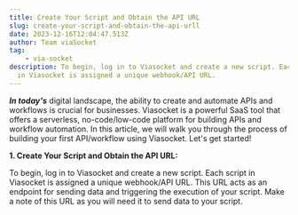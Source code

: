 ```yaml
---
title: Create Your Script and Obtain the API URL
slug: create-your-script-and-obtain-the-api-urll
date: 2023-12-16T12:04:47.513Z
author: Team viaSocket
tag:
    - via-socket
description: To begin, log in to Viasocket and create a new script. Each script
  in Viasocket is assigned a unique webhook/API URL.
---
```

***In today's*** digital landscape, the ability to create and automate APIs and workflows is crucial for businesses. Viasocket is a powerful SaaS tool that offers a serverless, no-code/low-code platform for building APIs and workflow automation. In this article, we will walk you through the process of building your first API/workflow using Viasocket. Let's get started!



**1. Create Your Script and Obtain the API URL:** 

To begin, log in to Viasocket and create a new script. Each script in Viasocket is assigned a unique webhook/API URL. This URL acts as an endpoint for sending data and triggering the execution of your script. Make a note of this URL as you will need it to send data to your script.